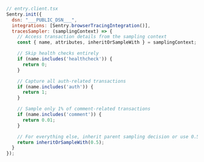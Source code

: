 ```javascript
// entry.client.tsx
Sentry.init({
  dsn: "___PUBLIC_DSN___",
  integrations: [Sentry.browserTracingIntegration()],
  tracesSampler: (samplingContext) => {
    // Access transaction details from the sampling context
    const { name, attributes, inheritOrSampleWith } = samplingContext;

    // Skip health checks entirely
    if (name.includes('healthcheck')) {
      return 0;
    }

    // Capture all auth-related transactions
    if (name.includes('auth')) {
      return 1;
    }

    // Sample only 1% of comment-related transactions
    if (name.includes('comment')) {
      return 0.01;
    }

    // For everything else, inherit parent sampling decision or use 0.5
    return inheritOrSampleWith(0.5);
  }
});
```
